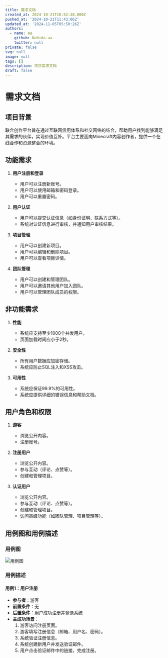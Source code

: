 ```yaml
---
title: 需求文档
created_at: 2024-10-21T18:52:38.000Z
pushed_at: '2024-10-21T11:43:06Z'
updated_at: '2024-11-05T05:50:26Z'
authors:
  - name: aa
    github: Nahida-aa
    twitter: null
private: false
svg: null
image: null
tags: []
description: 项目需求文档
draft: false
---
```

# 需求文档

## 项目背景
联合创作平台旨在通过互联网信用体系和社交网络的结合，帮助用户找到能够满足其需求的伙伴，实现价值互补。平台主要面向Minecraft内容创作者，提供一个在线合作和资源整合的环境。

## 功能需求
1. **用户注册和登录**
   - 用户可以注册新账号。
   - 用户可以使用邮箱和密码登录。
   - 用户可以重置密码。

2. **用户认证**
   - 用户可以提交认证信息（如身份证明、联系方式等）。
   - 系统对认证信息进行审核，并通知用户审核结果。

3. **项目管理**
   - 用户可以创建新项目。
   - 用户可以编辑和删除项目。
   - 用户可以查看项目详情。

4. **团队管理**
   - 用户可以创建和管理团队。
   - 用户可以邀请其他用户加入团队。
   - 用户可以管理团队成员的权限。

## 非功能需求
1. **性能**
   - 系统应支持至少1000个并发用户。
   - 页面加载时间应小于2秒。

2. **安全性**
   - 所有用户数据应加密存储。
   - 系统应防止SQL注入和XSS攻击。

3. **可用性**
   - 系统应保证99.9%的可用性。
   - 系统应提供详细的错误信息和帮助文档。

## 用户角色和权限
1. **游客**
   - 浏览公开内容。
   - 注册账号。

2. **注册用户**
   - 浏览公开内容。
   - 参与互动（评论、点赞等）。
   - 创建和管理项目。

3. **认证用户**
   - 浏览公开内容。
   - 参与互动（评论、点赞等）。
   - 创建和管理项目。
   - 访问高级功能（如团队管理、项目管理等）。

## 用例图和用例描述
### 用例图
![用例图](use_case_diagram.png)

### 用例描述
#### 用例1：用户注册
- **参与者**：游客
- **前置条件**：无
- **后置条件**：用户成功注册并登录系统
- **主成功场景**：
  1. 游客访问注册页面。
  2. 游客填写注册信息（邮箱、用户名、密码）。
  3. 系统验证注册信息。
  4. 系统创建新用户并发送验证邮件。
  5. 用户点击验证邮件中的链接，完成注册。
